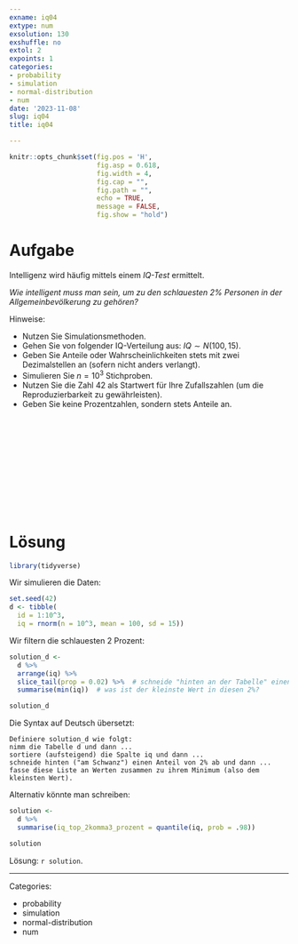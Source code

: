 ```yaml
---
exname: iq04
extype: num
exsolution: 130
exshuffle: no
extol: 2
expoints: 1
categories:
- probability
- simulation
- normal-distribution
- num
date: '2023-11-08'
slug: iq04
title: iq04

---
```







```r
knitr::opts_chunk$set(fig.pos = 'H',
                      fig.asp = 0.618,
                      fig.width = 4,
                      fig.cap = "", 
                      fig.path = "",
                      echo = TRUE, 
                      message = FALSE,
                      fig.show = "hold")
```







# Aufgabe

Intelligenz wird häufig mittels einem *IQ-Test* ermittelt.

*Wie intelligent muss man sein, um zu den schlauesten 2% Personen in der Allgemeinbevölkerung zu gehören?*



Hinweise:

- Nutzen Sie Simulationsmethoden.
- Gehen Sie von folgender IQ-Verteilung aus: $IQ \sim N(100,15)$.
- Geben Sie Anteile oder Wahrscheinlichkeiten stets mit zwei Dezimalstellen an (sofern nicht anders verlangt).
- Simulieren Sie $n=10^3$ Stichproben.
- Nutzen Sie die Zahl 42 als Startwert für Ihre Zufallszahlen (um die Reproduzierbarkeit zu gewährleisten).
- Geben Sie keine Prozentzahlen, sondern stets Anteile an.



</br>
</br>
</br>
</br>
</br>
</br>
</br>
</br>
</br>
</br>

# Lösung


```r
library(tidyverse)
```

Wir simulieren die Daten:

```r
set.seed(42)
d <- tibble(
  id = 1:10^3,
  iq = rnorm(n = 10^3, mean = 100, sd = 15))
```


Wir filtern die schlauesten 2 Prozent:


```r
solution_d <- 
  d %>% 
  arrange(iq) %>% 
  slice_tail(prop = 0.02) %>%  # schneide "hinten an der Tabelle" einen Anteil (prop) von 0.02 (2%) ab
  summarise(min(iq))  # was ist der kleinste Wert in diesen 2%?

solution_d
```


Die Syntax auf Deutsch übersetzt:

```
Definiere solution_d wie folgt:
nimm die Tabelle d und dann ...
sortiere (aufsteigend) die Spalte iq und dann ...
schneide hinten ("am Schwanz") einen Anteil von 2% ab und dann ...
fasse diese Liste an Werten zusammen zu ihrem Minimum (also dem kleinsten Wert).
```


Alternativ könnte man schreiben:

```r
solution <- 
  d %>% 
  summarise(iq_top_2komma3_prozent = quantile(iq, prob = .98))

solution
```


Lösung: `r solution`.




---

Categories: 

- probability
- simulation
- normal-distribution
- num

